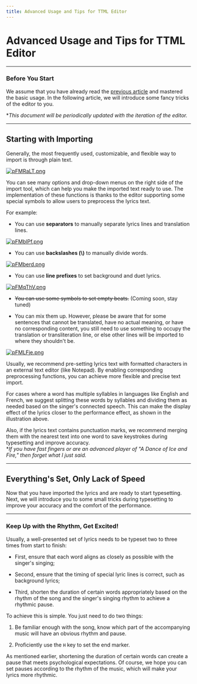 ```yaml
---
title: Advanced Usage and Tips for TTML Editor
---
```


# Advanced Usage and Tips for TTML Editor

---

### Before You Start
We assume that you have already read the [previous article](./introduction) and mastered the basic usage. In the following article, we will introduce some fancy tricks of the editor to you.

**This document will be periodically updated with the iteration of the editor.*

---

## Starting with Importing

Generally, the most frequently used, customizable, and flexible way to import is through plain text.

[![pFMRaLT.png](https://s11.ax1x.com/2024/02/01/pFMRaLT.png)](https://imgse.com/i/pFMRaLT)

You can see many options and drop-down menus on the right side of the import tool, which can help you make the imported text ready to use.
The implementation of these functions is thanks to the editor supporting some special symbols to allow users to preprocess the lyrics text.

For example:
- You can use **separators** to manually separate lyrics lines and translation lines.

[![pFMblPf.png](https://s11.ax1x.com/2024/02/01/pFMblPf.png)](https://imgse.com/i/pFMblPf)  

- You can use **backslashes (\\)** to manually divide words.

[![pFMberd.png](https://s11.ax1x.com/2024/02/01/pFMberd.png)](https://imgse.com/i/pFMberd)  

- You can use **line prefixes** to set background and duet lyrics.

[![pFMqThV.png](https://s11.ax1x.com/2024/02/01/pFMqThV.png)](https://imgse.com/i/pFMqThV)  

- ~~You can use some symbols to set empty beats.~~ (Coming soon, stay tuned)

- You can mix them up. However, please be aware that for some sentences that cannot be translated, have no actual meaning, or have no corresponding content, you still need to use something to occupy the translation or transliteration line, or else other lines will be imported to where they shouldn't be.

[![pFMLFje.png](https://s11.ax1x.com/2024/02/01/pFMLFje.png)](https://imgse.com/i/pFMLFje)

Usually, we recommend pre-setting lyrics text with formatted characters in an external text editor (like Notepad). By enabling corresponding preprocessing functions, you can achieve more flexible and precise text import.

For cases where a word has multiple syllables in languages like English and French, we suggest splitting these words by syllables and dividing them as needed based on the singer's connected speech. This can make the display effect of the lyrics closer to the performance effect, as shown in the illustration above.

Also, if the lyrics text contains punctuation marks, we recommend merging them with the nearest text into one word to save keystrokes during typesetting and improve accuracy.  
**If you have fast fingers or are an advanced player of "A Dance of Ice and Fire," then forget what I just said.*

---

## Everything's Set, Only Lack of Speed

Now that you have imported the lyrics and are ready to start typesetting. Next, we will introduce you to some small tricks during typesetting to improve your accuracy and the comfort of the performance.

---

### Keep Up with the Rhythm, Get Excited!

Usually, a well-presented set of lyrics needs to be typeset two to three times from start to finish:

- First, ensure that each word aligns as closely as possible with the singer's singing;

- Second, ensure that the timing of special lyric lines is correct, such as background lyrics;

- Third, shorten the duration of certain words appropriately based on the rhythm of the song and the singer's singing rhythm to achieve a rhythmic pause.

To achieve this is simple. You just need to do two things:

1. Be familiar enough with the song, know which part of the accompanying music will have an obvious rhythm and pause.

2. Proficiently use the `H` key to set the end marker.

As mentioned earlier, shortening the duration of certain words can create a pause that meets psychological expectations. Of course, we hope you can set pauses according to the rhythm of the music, which will make your lyrics more rhythmic.